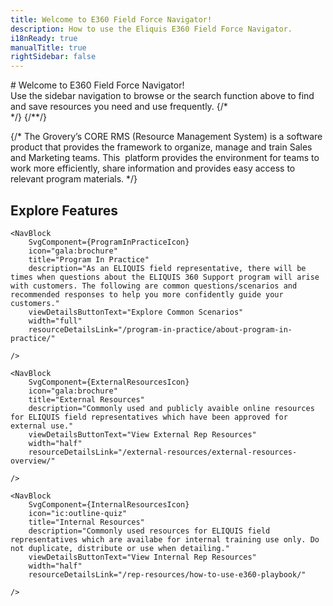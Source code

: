 ```yaml
---
title: Welcome to E360 Field Force Navigator!
description: How to use the Eliquis E360 Field Force Navigator.
i18nReady: true
manualTitle: true
rightSidebar: false
---
```


<div class="flex-row">
	<div class="width-50">
		# Welcome to E360 Field Force Navigator!
		<br/>
		Use the sidebar navigation to browse or the search function above to find and save resources you need and use frequently.
		{/*<br/>*/}
		{/*<SearchButton />*/}
	</div>
	<div class="width-50">
		<AnnouncementBlock announcement="12-1-23"/>
	</div>	
</div>

{/* The Grovery’s CORE RMS (Resource Management System) is a software product that provides the framework to organize, manage and train Sales and Marketing teams. This <InlineGlossary text="Progressive Web App" />&nbsp;platform provides the environment for teams to work more efficiently, share information and provides easy access to relevant program materials.
 */}
## Explore Features

<div class="nav-block-container">
  
	<NavBlock
	 	SvgComponent={ProgramInPracticeIcon}
		icon="gala:brochure"  
		title="Program In Practice" 
		description="As an ELIQUIS field representative, there will be times when questions about the ELIQUIS 360 Support program will arise with customers. The following are common questions/scenarios and recommended responses to help you more confidently guide your customers." 
		viewDetailsButtonText="Explore Common Scenarios" 
		width="full" 
		resourceDetailsLink="/program-in-practice/about-program-in-practice/" 

	/>

	<NavBlock
		SvgComponent={ExternalResourcesIcon}
		icon="gala:brochure"  
		title="External Resources" 
		description="Commonly used and publicly avaible online resources for ELIQUIS field representatives which have been approved for external use." 
		viewDetailsButtonText="View External Rep Resources" 
		width="half" 
		resourceDetailsLink="/external-resources/external-resources-overview/" 

	/>

	<NavBlock
		SvgComponent={InternalResourcesIcon}
		icon="ic:outline-quiz"  
		title="Internal Resources" 
		description="Commonly used resources for ELIQUIS field representatives which are availabe for internal training use only. Do not duplicate, distribute or use when detailing." 
		viewDetailsButtonText="View Internal Rep Resources" 
		width="half" 
		resourceDetailsLink="/rep-resources/how-to-use-e360-playbook/" 

	/>
	

</div>

